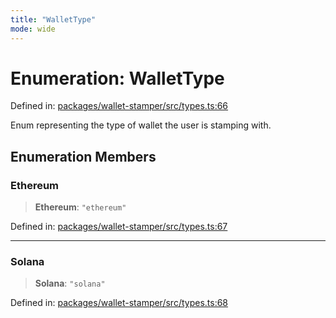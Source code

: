 ```yaml
---
title: "WalletType"
mode: wide
---
```

  
# Enumeration: WalletType

Defined in: [packages/wallet-stamper/src/types.ts:66](https://github.com/tkhq/sdk/blob/main/packages/wallet-stamper/src/types.ts#L66)

Enum representing the type of wallet the user is stamping with.

## Enumeration Members

### Ethereum

> **Ethereum**: `"ethereum"`

Defined in: [packages/wallet-stamper/src/types.ts:67](https://github.com/tkhq/sdk/blob/main/packages/wallet-stamper/src/types.ts#L67)

***

### Solana

> **Solana**: `"solana"`

Defined in: [packages/wallet-stamper/src/types.ts:68](https://github.com/tkhq/sdk/blob/main/packages/wallet-stamper/src/types.ts#L68)
